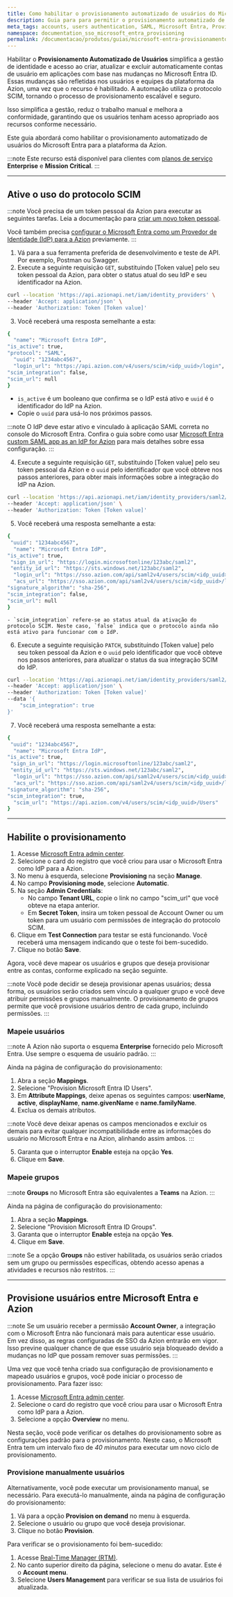 ```yaml
---
title: Como habilitar o provisionamento automatizado de usuários do Microsoft Entra para a Azion
description: Guia para para permitir o provisionamento automatizado de usuários do Microsoft Entra na plataforma da Azion.
meta_tags: accounts, users authentication, SAML, Microsoft Entra, Provisionamento Automatizado de Usuários
namespace: documentation_sso_microsoft_entra_provisioning
permalink: /documentacao/produtos/guias/microsoft-entra-provisionamento-automatizado-de-usuarios/
---
```


Habilitar o **Provisionamento Automatizado de Usuários** simplifica a gestão de identidade e acesso ao criar, atualizar e excluir automaticamente contas de usuário em aplicações com base nas mudanças no Microsoft Entra ID. Essas mudanças são refletidas nos usuários e equipes da plataforma da Azion, uma vez que o recurso é habilitado. A automação utiliza o protocolo SCIM, tornando o processo de provisionamento escalável e seguro.

Isso simplifica a gestão, reduz o trabalho manual e melhora a conformidade, garantindo que os usuários tenham acesso apropriado aos recursos conforme necessário.

Este guia abordará como habilitar o provisionamento automatizado de usuários do Microsoft Entra para a plataforma da Azion.

:::note
Este recurso está disponível para clientes com [planos de serviço](https://www.azion.com/pt-br/servicos-profissionais/) **Enterprise** e **Mission Critical**.
:::

---

## Ative o uso do protocolo SCIM

:::note
Você precisa de um token pessoal da Azion para executar as seguintes tarefas. Leia a documentação para [criar um novo token pessoal](/pt-br/documentacao/produtos/guias/personal-tokens/).

Você também precisa [configurar o Microsoft Entra como um Provedor de Identidade (IdP) para a Azion](/pt-br/documentacao/produtos/guias/sso-microsoft-entra-saml/) previamente.
:::

1. Vá para a sua ferramenta preferida de desenvolvimento e teste de API. Por exemplo, Postman ou Swagger.
2. Execute a seguinte requisição `GET`, substituindo [Token value] pelo seu token pessoal da Azion, para obter o status atual do seu IdP e seu identificador na Azion.

```bash
curl --location 'https://api.azionapi.net/iam/identity_providers' \
--header 'Accept: application/json' \
--header 'Authorization: Token [Token value]'
```

3. Você receberá uma resposta semelhante a esta:

```bash
{
  "name": "Microsoft Entra IdP",
"is_active": true,
"protocol": "SAML",
  "uuid": "1234abc4567",
  "login_url": "https://api.azion.com/v4/users/scim/<idp_uuid>/login",
"scim_integration": false,
"scim_url": null
}
```

  - `is_active` é um booleano que confirma se o IdP está ativo e `uuid` é o identificador do IdP na Azion.
  - Copie o `uuid` para usá-lo nos próximos passos.

:::note 
O IdP deve estar ativo e vinculado à aplicação SAML correta no console do Microsoft Entra. Confira o guia sobre como usar [Microsoft Entra custom SAML app as an IdP for Azion](/pt-br/documentacao/produtos/guias/sso-microsoft-entra-saml/) para mais detalhes sobre essa configuração.
:::

4. Execute a seguinte requisição `GET`, substituindo [Token value] pelo seu token pessoal da Azion e o `uuid` pelo identificador que você obteve nos passos anteriores, para obter mais informações sobre a integração do IdP na Azion.

```bash
curl --location 'https://api.azionapi.net/iam/identity_providers/saml2/<uuid>' \
--header 'Accept: application/json' \
--header 'Authorization: Token [Token value]'
```

5. Você receberá uma resposta semelhante a esta:

```bash
{
 "uuid": "1234abc4567",
  "name": "Microsoft Entra IdP",
"is_active": true,
 "sign_in_url": "https://login.microsoftonline/123abc/saml2",
 "entity_id_url": "https://sts.windows.net/123abc/saml2",
  "login_url": "https://sso.azion.com/api/saml2v4/users/scim/<idp_uuid>/login",
  "acs_url": "https://sso.azion.com/api/saml2v4/users/scim/<idp_uuid>/login",
"signature_algorithm": "sha-256",
"scim_integration": false,
"scim_url": null
}
```

    - `scim_integration` refere-se ao status atual da ativação do protocolo SCIM. Neste caso, `false` indica que o protocolo ainda não está ativo para funcionar com o IdP.

6. Execute a seguinte requisição `PATCH`, substituindo [Token value] pelo seu token pessoal da Azion e o `uuid` pelo identificador que você obteve nos passos anteriores, para atualizar o status da sua integração SCIM do IdP.

```bash
curl --location 'https://api.azionapi.net/iam/identity_providers/saml2/<uuid>' \
--header 'Accept: application/json' \
--header 'Authorization: Token [Token value]'
--data '{
    "scim_integration": true
}'
```

7. Você receberá uma resposta semelhante a esta:

```bash
{
 "uuid": "1234abc4567",
  "name": "Microsoft Entra IdP",
"is_active": true,
 "sign_in_url": "https://login.microsoftonline/123abc/saml2",
 "entity_id_url": "https://sts.windows.net/123abc/saml2",
  "login_url": "https://sso.azion.com/api/saml2v4/users/scim/<idp_uuid>/login",
  "acs_url": "https://sso.azion.com/api/saml2v4/users/scim/<idp_uuid>/login",
"signature_algorithm": "sha-256",
"scim_integration": true,
  "scim_url": "https://api.azion.com/v4/users/scim/<idp_uuid>/Users"
}
```

---

## Habilite o provisionamento 

1. Acesse [Microsoft Entra admin center](https://entra.microsoft.com/).
2. Selecione o card do registro que você criou para usar o Microsoft Entra como IdP para a Azion.
3. No menu à esquerda, selecione **Provisioning** na seção **Manage**.
4. No campo **Provisioning mode**, selecione **Automatic**.
5. Na seção **Admin Credentials**:
    - No campo **Tenant URL**, copie o link no campo "scim_url" que você obteve na etapa anterior.
    - Em **Secret Token**, insira um token pessoal de Account Owner ou um token para um usuário com permissões de integração do protocolo SCIM.
6. Clique em **Test Connection** para testar se está funcionando. Você receberá uma mensagem indicando que o teste foi bem-sucedido.
7. Clique no botão **Save**.

Agora, você deve mapear os usuários e grupos que deseja provisionar entre as contas, conforme explicado na seção seguinte.

:::note
Você pode decidir se deseja provisionar apenas usuários; dessa forma, os usuários serão criados sem vínculo a qualquer grupo e você deve atribuir permissões e grupos manualmente. O provisionamento de grupos permite que você provisione usuários dentro de cada grupo, incluindo permissões.
:::

### Mapeie usuários

:::note
A Azion não suporta o esquema **Enterprise** fornecido pelo Microsoft Entra. Use sempre o esquema de usuário padrão.
:::

Ainda na página de configuração do provisionamento:

1. Abra a seção **Mappings**.
2. Selecione "Provision Microsoft Entra ID Users".
3. Em **Attribute Mappings**, deixe apenas os seguintes campos: **userName**, **active**, **displayName**, **name.givenName** e **name.familyName**.
4. Exclua os demais atributos.

:::note
Você deve deixar apenas os campos mencionados e excluir os demais para evitar qualquer incompatibilidade entre as informações do usuário no Microsoft Entra e na Azion, alinhando assim ambos.
:::

5. Garanta que o interruptor **Enable** esteja na opção **Yes**.
6. Clique em **Save**.

### Mapeie grupos

:::note
**Groups** no Microsoft Entra são equivalentes a **Teams** na Azion.
:::

Ainda na página de configuração do provisionamento:

1. Abra a seção **Mappings**.
2. Selecione "Provision Microsoft Entra ID Groups".
3. Garanta que o interruptor **Enable** esteja na opção **Yes**.
4. Clique em **Save**.

:::note
Se a opção **Groups** não estiver habilitada, os usuários serão criados sem um grupo ou permissões específicas, obtendo acesso apenas a atividades e recursos não restritos.
:::

---

## Provisione usuários entre Microsoft Entra e Azion

:::note
​​Se um usuário receber a permissão **Account Owner**, a integração com o Microsoft Entra não funcionará mais para autenticar esse usuário. Em vez disso, as regras configuradas de SSO da Azion entrarão em vigor. Isso previne qualquer chance de que esse usuário seja bloqueado devido a mudanças no IdP que possam remover suas permissões.
:::

Uma vez que você tenha criado sua configuração de provisionamento e mapeado usuários e grupos, você pode iniciar o processo de provisionamento. Para fazer isso:

1. Acesse [Microsoft Entra admin center](https://entra.microsoft.com/).
2. Selecione o card do registro que você criou para usar o Microsoft Entra como IdP para a Azion.
3. Selecione a opção **Overview** no menu.

Nesta seção, você pode verificar os detalhes do provisionamento sobre as configurações padrão para o provisionamento. Neste caso, o Microsoft Entra tem um intervalo fixo de *40 minutos* para executar um novo ciclo de provisionamento.

### Provisione manualmente usuários

Alternativamente, você pode executar um provisionamento manual, se necessário. Para executá-lo manualmente, ainda na página de configuração do provisionamento:

1. Vá para a opção **Provision on demand** no menu à esquerda.
2. Selecione o usuário ou grupo que você deseja provisionar.
3. Clique no botão **Provision**.

Para verificar se o provisionamento foi bem-sucedido:

1. Acesse [Real-Time Manager (RTM)](https://manager.azion.com/).
2. No canto superior direito da página, selecione o menu do avatar. Este é o **Account menu**.
3. Selecione **Users Management** para verificar se sua lista de usuários foi atualizada.